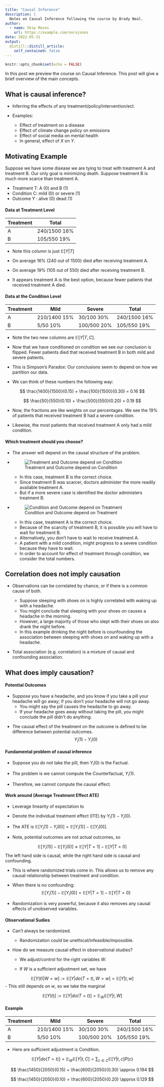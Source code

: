 ```yaml
---
title: "Causal Inference"
description: |
  Notes on Causal Inference following the course by Brady Neal.
author:
  - name: Skip Moses
    url: https://example.com/norajones
date: 2022-05-31
output:
  distill::distill_article:
    self_contained: false
---
```



```r
knitr::opts_chunk$set(echo = FALSE)
```

In this post we preview the course on Causal Inference. This post will give a brief overview of the main concepts.

## What is causal inference?

- Inferring the effects of any treatment/policy/intervention/ect.

- Examples:

  * Effect of treatment on a disease
  * Effect of climate change policy on emissions
  * Effect of social media on mental health
  * In general, effect of $X$ on $Y$.

## Motivating Example

Suppose we have some disease we are tying to treat with treatment A and treatment B. Our only goal is minimizing death. Suppose treatment B is much more scarce than treatment A. 

  - Treatment T: A (0) and B (1)
  - Condition C: mild (0) or severe (1)
  - Outcome Y  : alive (0) dead (1) 
  
#### Data at Treatment Level

|Treatment|   Total    |
|---------|------------|
|   A     |240/1500 16%|
|   B     |105/550  19%|


- Note this column is just $\mathbb{E}[Y \vert T]$

- On average 16% (240 out of 1500) died after receiving treatment A.

- On average 19% (105 out of 550) died after receiving treatment B.

- It appears treatment A is the best option, because fewer patients that received treatment A died.

#### Data at the Condition Level

|Treatment|      Mild    |   Severe   |   Total    |
|---------|--------------|------------|------------|
|    A    | 210/1400 15% | 30/100  30%|240/1500 16%|
|    B    | 5/50     10% | 100/500 20%|105/550  19%|

- Note the two new columns are $\mathbb{E}[Y \vert T,C]$.

- Now that we have conditioned on condition we see our conclusion is flipped. Fewer patients died that received treatment B in both mild and severe patients.

- This is Simpson's Paradox: Our conclusions seem to depend on how we partition our data. 

- We can think of these numbers the following way:

$$
  \frac{1400}{1500}(0.15) + \frac{100}{1500}(0.30) = 0.16
$$

$$
  \frac{50}{550}(0.10) + \frac{500}{550}(0.20) = 0.19
$$

- Now, the fractions are like weights on our percentages. We see the 19% of patients that received treatment B had a severe condition. 

- Likewise, the most patients that received treatment A only had a mild condition. 

#### Which treatment should you choose?

- The answer will depend on the causal structure of the problem.

- ![Treatment and Outcome depend on Condition](causal_1.PNG)

  * In this case, treatment B is the correct choice. 
  * Since treatment B was scarcer, doctors administer the more readily available treatment A.
  * But if a more severe case is identified the doctor administers treatment B. 
  
- ![Condition and Outcome depend on Treatment](causal_1.PNG)

  * In this case, treatment A is the correct choice. 
  * Because of the scarcity of treatment B, it is possible you will have to wait for treatment B.
  * Alternatively, you don't have to wait to receive treatment A.
  * A patient with a mild condition, might progress to a severe condition because they have to wait.
  * In order to account for effect of treatment through condition, we consider the total numbers. 
  
## Correlation does not imply causation

- Observations can be correlated by chance, or if there is a common cause of both.
  
  * Suppose sleeping with shoes on is highly correlated with waking up with a headache. 
  * You might conclude that sleeping with your shoes on causes a headache in the morning.
  * However, a large majority of those who slept with their shoes on also drank the night before. 
  * In this example drinking the night before is counfounding the association between sleeping with shoes on and waking up with a headache.

- Total association (e.g. correlation) is a mixture of causal and confounding association.

## What does imply causation? 

#### Potential Outcomes

- Suppose you have a headache, and you know if you take a pill your headache will go away; if you don't your headache will not go away.
  * You might say the pill causes the headache to go away.
  * If your headache goes away without taking the pill, you might conclude the pill didn't do anything.
  
\begin{enumerate}
\item $T$: the observed treatment.
\item $Y$: the observed outcome.
\item $i$: subscript indicating the specific observation.
\item $Y_i(1)$: potential outcome under treatment.
\item $Y_i(0)$: potential outcome under no treatment.
\end{enumerate}

- The causal effect of the treatment on the outcome is defined to be difference between potential outcomes. 
$$Y_i(1) - Y_i(0)$$

#### Fundamental problem of causal inference

- Suppose you do not take the pill, then $Y_i(0)$ is the Factual.

- The problem is we cannot compute the Counterfactual, $Y_i(1)$. 

- Therefore, we cannot compute the causal effect. 

#### Work around (Average Treatment Effect ATE)

- Leverage linearity of expectation to 

- Denote the individual treatment effect (ITE) by $Y_i(1)-Y_i(0)$.

- The ATE is $\mathbb{E}[Y_i(1) - Y_i(0)] = \mathbb{E}[Y_i(1)] - \mathbb{E}[Y_i(0)]$.

- Note, potential outcomes are not actual outcomes, so

$$
  \mathbb{E}[Y_i(1)] - \mathbb{E}[Y_i(0)] \neq \mathbb{E}[Y\vert T=1] - \mathbb{E}[Y\vert T = 0]
$$
The left hand side is causal, while the right hand side is causal and confounding. 

- This is where randomized trials come in. This allows us to remove any causal relationship between treatment and condition.

- When there is no confounding:
$$
  \mathbb{E}[Y_i(1)] - \mathbb{E}[Y_i(0)] = \mathbb{E}[Y\vert T=1] - \mathbb{E}[Y\vert T = 0]
$$

- Randomization is very powerful, because it also removes any causal effects of unobserved variables.

#### Observational Sudies

- Can't always be randomized.
  
  * Randomization could be unethical/infeasible/impossible.  

- How do we measure causal effect in observational studies?

  * We adjust/control for the right variables $W$.
  
  * If $W$ is a sufficient adjustment set, we have
  
$$
  \mathbb{E}[Y(t) \vert W = w] := \mathbb{E}[Y\vert do(T=t), W =w] = \mathbb{E}[Y\vert t,w]
$$
- This still depends on $w$, so we take the marginal

$$
  \mathbb{E}[Y(t)] := \mathbb{E}[Y\vert do(T=t)] = \mathbb{E}_W\mathbb{E}[Y\vert t, W]
$$

#### Example

|Treatment|      Mild    |   Severe   |   Total    |
|---------|--------------|------------|------------|
|    A    | 210/1400 15% | 30/100  30%|240/1500 16%|
|    B    | 5/50     10% | 100/500 20%|105/550  19%|

- Here are sufficient adjustment is Condition. 

$$
  \mathbb{E}[Y\vert do(T=t)] = \mathbb{E}_W\mathbb{E}[Y\vert t, C] = \sum_{c\in C} \mathbb{E}[Y\vert t,c]P(c)
$$

$$
  \frac{1450}{2050}(0.15) + \frac{600}{2050}(0.30) \approx 0.194
$$

$$
  \frac{1450}{2050}(0.10) + \frac{600}{2050}(0.20) \approx 0.129
$$